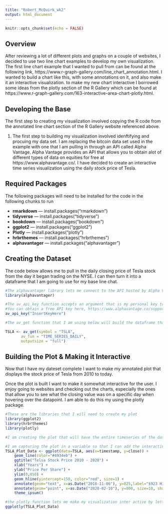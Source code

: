---
title: "Robert_McQuirk_wk2"
output: html_document
---

```{r setup, include=FALSE, warning=FALSE}
knitr::opts_chunk$set(echo = FALSE)
```

## Overview

After reviewing a lot of different plots and graphs on a couple of websites, I decided to use two line chart examples to develop my own visualization. The first line chart example that I wanted to pull from can be found at the following link, https://www.r-graph-gallery.com/line_chart_annotation.html. I wanted to build a chart like this, with some annotations on it, and also make it an interactive visualization. to make my new chart interactive I borrowed some ideas from the plotly section of the R Gallery which can be found at https://www.r-graph-gallery.com/163-interactive-area-chart-plotly.html. 


## Developing the Base
The first step to creating my visualization involved copying the R code from the annotated line chart section of the R Gallery website referenced above.

1) The first step to building my visualization involved idenftifying and procuing my data set. I am replacing the bitcoin data set used in the example with one that I am pulling in through an API called Alpha Vantage. Alpha Vantage provides an API that allows you to obtain alot of different types of data on equities for free at https://www.alphavantage.co/. I have decided to create an interactive time series visualization using the daily stock price of Tesla. 

## Required Packages

The following packages will need to be installed for the code in the following chunks to run

- **rmarkdown** --- install.packages("rmarkdown")
- **tidyverse** --- install.packages("tidyverse")
- **bookdown** --- install.packages("bookdown")
- **ggplot2** --- install.packages("ggplot2")
- **Plotly** --- install.packages("plotly")
- **hrbrthemes** --- install.packages("hrbrthemes")
- **alphavantager** --- install.packages("alphavantager")

## Creating the Dataset

The code below allows me to pull in the daily closing price of Tesla stock from the day it began trading on the NYSE. I can then turn it into a dataframe that I am going to use for my base line chat. 

```{r TSLA Data Set, echo=TRUE, warning=FALSE}

#The alphavantager library lets me connect to the API hosted by Alpha Vantage. 
library(alphavantager)

#The av_api_key function accepts an argument that is my personal key to access the alpha vantage API
#You can obtain a free API key here, https://www.alphavantage.co/support/#api-key.
av_api_key("InsertKeyHere")

#The av_get function that I am using below will build the dataframe that I will use to build my line chart that plots the daily closing price of Tesla stock. The symbol sub function is how I identify to the API What stock symbol I am wanting data on. The symbol function takes an argument for that is the ticker symbol of the company you are wanting information on. The av_fun function allows me to identify that I want the daily historical information. The outputsize function allows me to indicate the time series for the dateset. 

TSLA <- av_get(symbol = "TSLA", 
       av_fun = "TIME_SERIES_DAILY",
       outputsize = "full")
```

## Building the Plot & Making it Interactive

Now that I have my dateset complete I want to make my annotated plot that displays the stock price of Tesla from 2010 to today. 

Once the plot is built I want to make it somewhat interactive for the user. I enjoy going to websites and checking out the charts, especially the ones that allow you to see what the closing value was on a specific day when hovering over the datapoint. I am able to do this my using the plotly package.

```{r Tesla Data, echo=TRUE, fig.cap = '(Telsa Plot)', warning=FALSE, message=FALSE}

#These are the libraries that I will need to create my plot
library(ggplot2)
library(hrbrthemes)
library(plotly)

#I am creating the plot that will have the entire timeseries of the dataset on the X axis and the price per share on the Y axis. I also put a bold red line at the $150 dollar value of the yaxis because the stock price crossed over that point in 2012 and never came back down below it. I also added some labels to X & Y axis and gave the chart a title

#I am capturing the plot in a variable so that I can add the interactive some cool functionality to the chart. 
TSLA_Plot_Data <- ggplot(data=TSLA, aes(x=timestamp, y=close)) +
    geom_line(color="#4934eb") +
    ggtitle("Telsa Stock Price 2010 - 2020") +
    xlab("Years") +
    ylab("Price Per Share") +
    ylim(0,850) +
    geom_hline(yintercept=150, color="red", size=1) +
    annotate(geom="text", x=as.Date("2018-11-06"), y=825,label="$923 High") +
    annotate(geom="point", x=as.Date("2020-02-10"), y=800, size=10, shape=21, fill="transparent") +
    theme_ipsum()

#the plotly function lets me make my visualization inter active by letting the viewer hover over the line and see the value in a popup box next to the mouse pointer. 
ggplotly(TSLA_Plot_Data)

```


 
